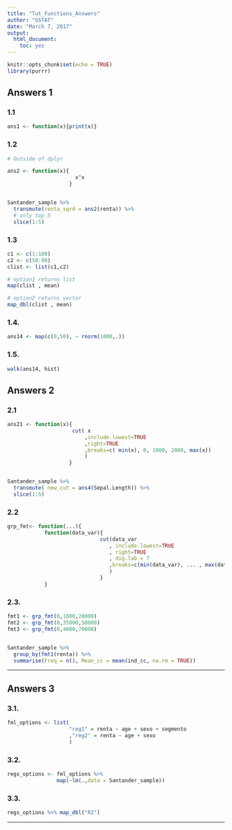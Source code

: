 ---
title: "Tut_Functions_Answers"
author: "GSTAT"
date: "March 7, 2017"
output: 
  html_document: 
    toc: yes
---

```{r setup, include=FALSE}
knitr::opts_chunk$set(echo = TRUE)
library(purrr)
```

## Answers 1

### 1.1

```{r ans1}
ans1 <- function(x){print(x)}
```


### 1.2

```{r ans2}
# Outside of dplyr

ans2 <- function(x){
                      x^x
                    }


Santander_sample %>% 
  transmute(renta_sqrd = ans2(renta)) %>% 
  # only top 5
  slice(1:5)

```



### 1.3

```{r ans3}

c1 <- c(1:100)
c2 <- c(50:90)
clist <- list(c1,c2)

# option1 returns list
map(clist , mean)

# option2 returns vector
map_dbl(clist , mean)

```



### 1.4.

```{r ans1_4}

ans14 <- map(c(0,50), ~ rnorm(1000,.))

```


### 1.5.

```{r ans1_5}

walk(ans14, hist)

```


## Answers 2


### 2.1

```{r ans21}
ans21 <- function(x){
                     cut( x
                         ,include.lowest=TRUE
                         ,right=TRUE
                         ,breaks=c( min(x), 0, 1000, 2000, max(x))
                         )
                    }


Santander_sample %>%
  transmute( new_cut = ans4(Sepal.Length)) %>%
  slice(1:5)

```


### 2.2

```{r ans22}

grp_fmt<- function(...){
            function(data_var){
                              cut(data_var 
                                 , include.lowest=TRUE
                                 , right=TRUE
                                 , dig.lab = 7  
                                 ,breaks=c(min(data_var), ... , max(data_var))
                                 )
                              }
            }

```



### 2.3.

```{r ans23}

fmt1 <- grp_fmt(0,1000,20000)
fmt2 <- grp_fmt(0,35000,50000)
fmt3 <- grp_fmt(0,4000,70000)


Santander_sample %>% 
  group_by(fmt1(renta)) %>%
  summarise(Freq = n(), Mean_cc = mean(ind_cc, na.rm = TRUE))

```

______________


## Answers 3

### 3.1.

```{r ans31}

fml_options <- list(
                    "reg1" = renta ~ age + sexo + segmento
                    ,"reg2" = renta ~ age + sexo
                    )

```




### 3.2.

```{r ans32}

regs_options <- fml_options %>% 
                map(~lm(.,data = Santander_sample))

```



### 3.3.

```{r ans33}

regs_options %>% map_dbl("R2")

```

__________
